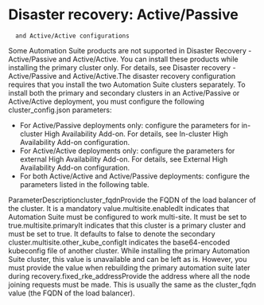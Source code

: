 ﻿# Disaster recovery: Active/Passive
      and Active/Active configurations

Some Automation Suite products are not supported in Disaster Recovery - Active/Passive
            and Active/Active.
          You can install these products while installing the primary cluster only. For details, see
            Disaster recovery -
            Active/Passive and Active/Active.The disaster recovery configuration requires that you install the two Automation Suite
      clusters separately. To install both the primary and secondary clusters in an Active/Passive
        or Active/Active
      deployment, you must configure the following cluster_config.json parameters:

* For Active/Passive deployments only: configure the parameters for in-cluster High
          Availability Add-on. For details, see In-cluster High Availability Add-on
            configuration.
* For Active/Active deployments only: configure the parameters for external High
          Availability Add-on. For details, see External High Availability Add-on
            configuration.
* For both Active/Active and
          Active/Passive deployments: configure the parameters listed in the following table.

ParameterDescriptioncluster_fqdnProvide the FQDN of the load
                  balancer of the cluster. It is a mandatory value.multisite.enabledIt indicates that Automation Suite
                  must be configured to work multi-site. It must be set to
                  true.multisite.primaryIt indicates that this cluster is a
                  primary cluster and must be set to true. It defaults to
                    false to denote the secondary cluster.multisite.other_kube_configIt indicates the base64-encoded
                  kubeconfig file of another cluster. While installing the primary Automation Suite
                  cluster, this value is unavailable and can be left as is. However, you must
                  provide the value when rebuilding the primary automation suite later during
                  recovery.fixed_rke_addressProvide the address where all the node joining requests must be made. This is
                  usually the same as the cluster_fqdn value (the FQDN of the load
                  balancer).
